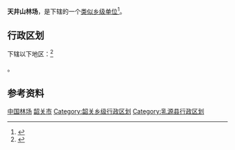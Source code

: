 {{中国乡级行政区|44/02/32/450/000}}
'''天井山林场'''，是{{PRC admin/fullname|44/02/32/450/000|3}}下辖的一个[[类似乡级单位|类似乡级单位]]<ref>{{PRC admin/ref sgc|{{PRC admin/parent|44/02/32/450/000}}}}</ref>。

== 行政区划 ==

下辖以下地区：<ref>{{PRC admin/ref sgc|44/02/32/450/000}}</ref>

{{PRC admin/children|44/02/32/450/000}}。

== 参考资料 ==

{{reflist}}

{{PRC admin/navcat|44/02/32/450/000}}
{{广东行政区划小作品}}
[[Category:中国林场_(行政区划)|中国林场]]
[[Category:广东农场_(行政区划)|韶关市]]
[[Category:韶关乡级行政区划|Category:韶关乡级行政区划]]
[[Category:乳源县行政区划|Category:乳源县行政区划]]